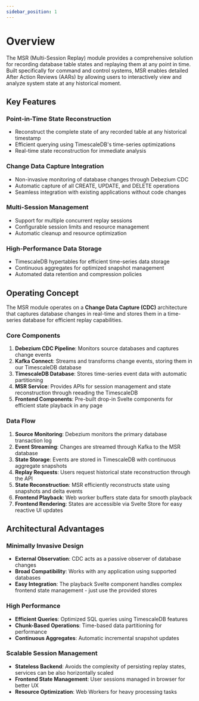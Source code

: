 ```yaml
---
sidebar_position: 1
---
```


# Overview

The MSR (Multi-Session Replay) module provides a comprehensive solution for recording database table states and replaying them at any point in time. Built specifically for command and control systems, MSR enables detailed After Action Reviews (AARs) by allowing users to interactively view and analyze system state at any historical moment.

## Key Features

### Point-in-Time State Reconstruction

-   Reconstruct the complete state of any recorded table at any historical timestamp
-   Efficient querying using TimescaleDB's time-series optimizations
-   Real-time state reconstruction for immediate analysis

### Change Data Capture Integration

-   Non-invasive monitoring of database changes through Debezium CDC
-   Automatic capture of all CREATE, UPDATE, and DELETE operations
-   Seamless integration with existing applications without code changes

### Multi-Session Management

-   Support for multiple concurrent replay sessions
-   Configurable session limits and resource management
-   Automatic cleanup and resource optimization

### High-Performance Data Storage

-   TimescaleDB hypertables for efficient time-series data storage
-   Continuous aggregates for optimized snapshot management
-   Automated data retention and compression policies

## Operating Concept

The MSR module operates on a **Change Data Capture (CDC)** architecture that captures database changes in real-time and stores them in a time-series database for efficient replay capabilities.

### Core Components

1. **Debezium CDC Pipeline**: Monitors source databases and captures change events
2. **Kafka Connect**: Streams and transforms change events, storing them in our TimescaleDB database
3. **TimescaleDB Database**: Stores time-series event data with automatic partitioning
4. **MSR Service**: Provides APIs for session management and state reconstruction through reeading the TimescaleDB
5. **Frontend Components**: Pre-built drop-in Svelte components for efficient state playback in any page

### Data Flow

1. **Source Monitoring**: Debezium monitors the primary database transaction log
2. **Event Streaming**: Changes are streamed through Kafka to the MSR database
3. **State Storage**: Events are stored in TimescaleDB with continuous aggregate snapshots
4. **Replay Requests**: Users request historical state reconstruction through the API
5. **State Reconstruction**: MSR efficiently reconstructs state using snapshots and delta events
6. **Frontend Playback**: Web worker buffers state data for smooth playback
7. **Frontend Rendering**: States are accessible via Svelte Store for easy reactive UI updates

## Architectural Advantages

### Minimally Invasive Design

-   **External Observation**: CDC acts as a passive observer of database changes
-   **Broad Compatibility**: Works with any application using supported databases
-   **Easy Integration**: The playback Svelte component handles complex frontend state management - just use the
    provided stores

### High Performance

-   **Efficient Queries**: Optimized SQL queries using TimescaleDB features
-   **Chunk-Based Operations**: Time-based data partitioning for performance
-   **Continuous Aggregates**: Automatic incremental snapshot updates

### Scalable Session Management

-   **Stateless Backend**: Avoids the complexity of persisting replay states, services can be also horizontally scaled
-   **Frontend State Management**: User sessions managed in browser for better UX
-   **Resource Optimization**: Web Workers for heavy processing tasks
